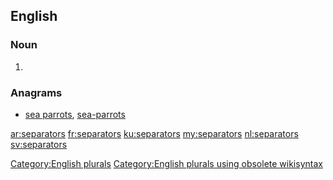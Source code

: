 ==English==

===Noun===
{{head|en}}

# {{plural of|separator}}

===Anagrams===
* [[sea parrots#English|sea parrots]], [[sea-parrots#English|sea-parrots]]

[[Category:English plurals]][[Category:English plurals using obsolete wikisyntax]]

[[ar:separators]]
[[fr:separators]]
[[ku:separators]]
[[my:separators]]
[[nl:separators]]
[[sv:separators]]